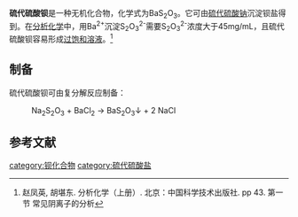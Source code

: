 {{Chembox
|   Name = 硫代硫酸钡
|CustomizedImage=[[File:Ba2+.svg|File:Ba2+.svg]][[File:Thiosulfate-brackets.png|125px]]
|   IUPACName = 
|   OtherNames = 
| Section1 = {{Chembox Identifiers
| CASNo = 35112-53-9
| CASNo_Comment =  无水
| CASNo_Ref = {{cascite|changed|??}}
| CASNo1 = 7787-40-8
| CASNo1_Comment =  一水
| CASNo1_Ref = {{cascite|changed|??}}
| RTECS  =  
}}
| Section2 = {{Chembox Properties
|   Formula = BaS<sub>2</sub>O<sub>3</sub>
|   MolarMass = 249.457（无水）<BR>267.473（一水）
|   Appearance = 白色晶体粉末
|   Density = 3.5g·cm<sup>-3</sup>（一水）
|   Solubility = 0.2g（20℃）<ref name=CRC />
|   MeltingPt = 220℃（分解）<ref name=CRC>W. M. Haynes. CRC Handbook of Chemistry and Physics. 97<sup>th</sup>ed. CRC Press: 4-50. ISBN 978-1-4987-5429-3</ref>
|   BoilingPt = 
  }}
| Section3 = {{Chembox Structure
|   Coordination = 
|   CrystalStruct = 
  }}
| Section7 = {{Chembox Hazards
|   MainHazards = 
|   RPhrases =
|   SPhrases = 
  }}
| Section8 = {{Chembox Related
|   OtherCations = [[硫代硫酸钙|硫代硫酸钙]]<BR>[[硫代硫酸锶|硫代硫酸锶]]
  }}
}}
'''硫代硫酸钡'''是一种无机化合物，化学式为BaS<sub>2</sub>O<sub>3</sub>。它可由[[硫代硫酸钠|硫代硫酸钠]]沉淀钡盐得到。在[[分析化学|分析化学]]中，用Ba<sup>2+</sup>沉淀S<sub>2</sub>O<sub>3</sub><sup>2-</sup>需要S<sub>2</sub>O<sub>3</sub><sup>2-</sup>浓度大于45mg/mL，且硫代硫酸钡容易形成[[过饱和溶液|过饱和溶液]]。<ref>赵凤英, 胡堪东. 分析化学（上册）. 北京：中国科学技术出版社. pp 43. 第一节 常见阴离子的分析</ref>

==制备==
硫代硫酸钡可由复分解反应制备：
: Na<sub>2</sub>S<sub>2</sub>O<sub>3</sub> + BaCl<sub>2</sub> → BaS<sub>2</sub>O<sub>3</sub>↓ + 2 NaCl

==参考文献==
{{reflist}}
{{钡化合物}}
{{硫化合物}}
{{inorganic-compound-stub}}

[[category:钡化合物|category:钡化合物]]
[[category:硫代硫酸盐|category:硫代硫酸盐]]